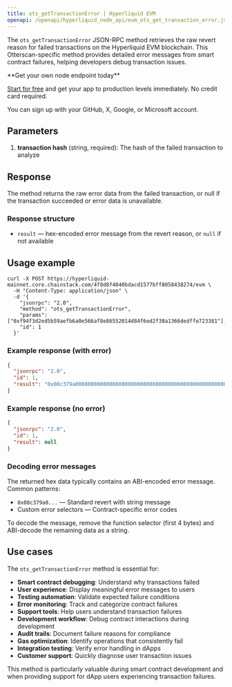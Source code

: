 ```yaml
---
title: ots_getTransactionError | Hyperliquid EVM
openapi: /openapi/hyperliquid_node_api/evm_ots_get_transaction_error.json post /evm
---
```


The `ots_getTransactionError` JSON-RPC method retrieves the raw revert reason for failed transactions on the Hyperliquid EVM blockchain. This Otterscan-specific method provides detailed error messages from smart contract failures, helping developers debug transaction issues.

<Check>
**Get your own node endpoint today**

[Start for free](https://console.chainstack.com/) and get your app to production levels immediately. No credit card required.

You can sign up with your GitHub, X, Google, or Microsoft account.
</Check>

## Parameters

1. **transaction hash** (string, required): The hash of the failed transaction to analyze

## Response

The method returns the raw error data from the failed transaction, or null if the transaction succeeded or error data is unavailable.

### Response structure

- `result` — hex-encoded error message from the revert reason, or `null` if not available

## Usage example

```shell Shell
curl -X POST https://hyperliquid-mainnet.core.chainstack.com/4f8d8f4040bdacd1577bff8058438274/evm \
  -H "Content-Type: application/json" \
  -d '{
    "jsonrpc": "2.0",
    "method": "ots_getTransactionError",
    "params": ["0xf94f3d2ed5b59aefb6a0e566af8e86552014d84f6ed2f38a1366dedffe723381"],
    "id": 1
  }'
```

### Example response (with error)

```json
{
  "jsonrpc": "2.0",
  "id": 1,
  "result": "0x08c379a00000000000000000000000000000000000000000000000000000000000000020000000000000000000000000000000000000000000000000000000000000001e496e73756666696369656e742062616c616e636520666f72207472616e736665720000000000000000000000000000000000000000000000000000000000"
}
```

### Example response (no error)

```json
{
  "jsonrpc": "2.0",
  "id": 1,
  "result": null
}
```

### Decoding error messages

The returned hex data typically contains an ABI-encoded error message. Common patterns:
- `0x08c379a0...` — Standard revert with string message
- Custom error selectors — Contract-specific error codes

To decode the message, remove the function selector (first 4 bytes) and ABI-decode the remaining data as a string.

## Use cases

The `ots_getTransactionError` method is essential for:

* **Smart contract debugging**: Understand why transactions failed
* **User experience**: Display meaningful error messages to users
* **Testing automation**: Validate expected failure conditions
* **Error monitoring**: Track and categorize contract failures
* **Support tools**: Help users understand transaction failures
* **Development workflow**: Debug contract interactions during development
* **Audit trails**: Document failure reasons for compliance
* **Gas optimization**: Identify operations that consistently fail
* **Integration testing**: Verify error handling in dApps
* **Customer support**: Quickly diagnose user transaction issues

This method is particularly valuable during smart contract development and when providing support for dApp users experiencing transaction failures.